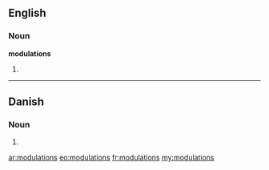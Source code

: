 ==English==

===Noun===
'''modulations'''

# {{plural of|[[modulation]]}}

----

==Danish==

===Noun===
{{infl|da|noun form|g=c}}

# {{form of|genitive singular indefinite|modulation|lang=da}}

[[ar:modulations]]
[[eo:modulations]]
[[fr:modulations]]
[[my:modulations]]